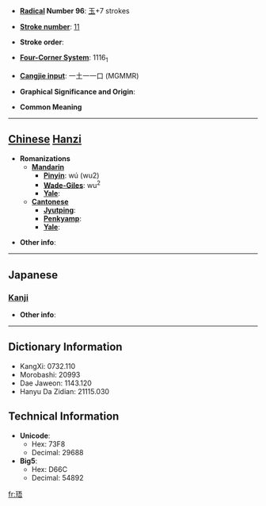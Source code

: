 * '''[[Wiktionary:Chinese radical index| Radical]] Number 96''': [[Wiktionary:Chinese radical index 玉|玉]]+7 strokes

* '''[[Wiktionary:Chinese total strokes index|Stroke number]]''': [[Wiktionary:Chinese total strokes index 11|11]]

* '''Stroke order''': 

* '''[[Wiktionary:Chinese four corner index|Four-Corner System]]''': 1116<sub>1</sub>

* '''[[Wiktionary:Chinese Cangjie index|Cangjie input]]''': 一土一一口 (MGMMR)

* '''Graphical Significance and Origin''': 

* '''Common Meaning'''

----

== [[Chinese]] [[Hanzi]] ==

* '''Romanizations'''
** '''[[Mandarin]]'''
*** '''[[Pinyin]]''': wú (wu2)
*** '''[[Wade-Giles]]''': wu<sup>2</sup>
*** '''[[Yale]]''': 
** '''[[Cantonese]]'''
*** '''[[Jyutping]]''':
*** '''[[Penkyamp]]''': 
*** '''[[Yale]]''': 

* '''Other info''': 

----

==Japanese==
===[[Kanji]]===
{{kanji|on readings=[[ご]] (go)|kun readings=}}

* '''Other info''':  

----

== Dictionary Information ==

* KangXi: 0732.110
* Morobashi: 20993
* Dae Jaweon: 1143.120
* Hanyu Da Zidian: 21115.030

== Technical Information ==

* '''Unicode''':
** Hex: 73F8
** Decimal: 29688
* '''Big5''':
** Hex: D66C
** Decimal: 54892

[[fr:珸]]